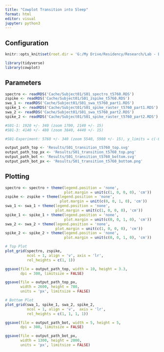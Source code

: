 ---
title: "Cowplot Transition into Sleep"
format: html
editor: visual
jupyter: python3
---

## Configuration

```{r, setup, include = FALSE}
knitr::opts_knit$set(root.dir = 'G:/My Drive/Residency/Research/Lab - Damisah/Project - Sleep')
```

```{r}
library(tidyverse)
library(cowplot)
```

## Parameters

```{r}
spectro <- readRDS('Cache/Subject01/S01_spectro_t5760.RDS')
zspike <- readRDS('Cache/Subject01/S01_zspike_t5760.RDS')
swa_1 <- readRDS('Cache/Subject01/S01_swa_t5760_part1.RDS')
spike_1 <- readRDS('Cache/Subject01/S01_spike_raster_t5760_part1.RDS')
swa_2 <- readRDS('Cache/Subject01/S01_swa_t5760_part2.RDS')
spike_2 <- readRDS('Cache/Subject01/S01_spike_raster_t5760_part2.RDS')

#S01-1: 1920 +/- 340 (zoom 1700, 2140 +/- 15)
#S01-3: 4140 +/- 480 (zoom 3840, 4440 +/- 15)

#S01-Experiment: 5760 +/- 340 (zoom 5540, 5980 +/- 15), y_limits = c(-0.75, 0.75)
```

```{r}
output_path_top <- 'Results/S01_transition_t5760_top.svg'
output_path_top_px <- 'Results/S01_transition_t5760_top.png'
output_path_bot <- 'Results/S01_transition_t5760_bottom.svg'
output_path_bot_px <- 'Results/S01_transition_t5760_bottom.png'
```

## Plotting

```{r}
spectro <- spectro + theme(legend.position = 'none', 
                           plot.margin = unit(c(1, 0, 0, 0), 'cm'))
zspike <- zspike + theme(legend.position = 'none', 
                         plot.margin = unit(c(0, 0, 1, 0), 'cm'))
swa_1 <- swa_1 + theme(legend.position = 'none', 
                       plot.margin = unit(c(1, 0, 0, 0), 'cm'))
spike_1 <- spike_1 + theme(legend.position = 'none', 
                           plot.margin = unit(c(0, 0, 1, 0), 'cm'))
swa_2 <- swa_2 + theme(legend.position = 'none', 
                       plot.margin = unit(c(1, 0, 0, 0), 'cm'))
spike_2 <- spike_2 + theme(legend.position = 'none', 
                           plot.margin = unit(c(0, 0, 1, 0), 'cm'))
```

```{r}
# Top Plot
plot_grid(spectro, zspike, 
          ncol = 1, align = 'v', axis = 'lr',
          rel_heights = c(1, 1))

ggsave(file = output_path_top, width = 10, height = 3.3, 
       dpi = 300, limitsize = FALSE)

ggsave(file = output_path_top_px, 
       width = 2600, height = 780, 
       units = 'px', limitsize = FALSE)
```

```{r}
# Bottom Plot
plot_grid(swa_1, spike_1, swa_2, spike_2, 
          ncol = 1, align = 'v',  axis = 'lr',
          rel_heights = c(1, 1, 1, 1))

ggsave(file = output_path_bot, width = 5, height = 5, 
       dpi = 300, limitsize = FALSE)

ggsave(file = output_path_bot_px, 
       width = 1300, height = 2000, 
       units = 'px', limitsize = FALSE)

```
